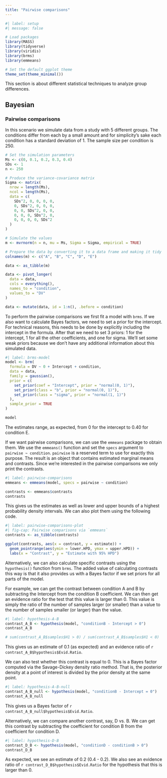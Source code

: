 ```yaml
---
title: "Pairwise comparisons"
---
```


```r
#| label: setup
#| message: false

# Load packages
library(MASS)
library(tidyverse)
library(viridis)
library(brms)
library(emmeans)

# Set the default ggplot theme
theme_set(theme_minimal())
```

This section is about different statistical techniques to analyze group differences.

## Bayesian

### Pairwise comparisons

In this scenario we simulate data from a study with 5 different groups. The conditions differ from each by a small amount and for simplicity's sake each condition has a standard deviation of 1. The sample size per condition is 250.

```r
# Set the simulation parameters
Ms <- c(0, 0.1, 0.2, 0.3, 0.4)
SDs <- 1
n <- 250

# Produce the variance-covariance matrix
Sigma <- matrix(
  nrow = length(Ms), 
  ncol = length(Ms), 
  data = c(
    SDs^2, 0, 0, 0, 0,
    0, SDs^2, 0, 0, 0,
    0, 0, SDs^2, 0, 0,
    0, 0, 0, SDs^2, 0,
    0, 0, 0, 0, SDs^2
  )
)

# Simulate the values
m <- mvrnorm(n = n, mu = Ms, Sigma = Sigma, empirical = TRUE)

# Prepare the data by converting it to a data frame and making it tidy
colnames(m) <- c("A", "B", "C", "D", "E")

data <- as_tibble(m)

data <- pivot_longer(
  data = data, 
  cols = everything(), 
  names_to = "condition", 
  values_to = "DV"
)

data <- mutate(data, id = 1:n(), .before = condition)
```

To perform the pairwise comparisons we first fit a model with `brms`. If we also want to calculate Bayes factors, we need to set a prior for the intercept. For technical reasons, this needs to be done by explicitly including the intercept in the formula. After that we need to set 3 priors: 1 for the intercept, 1 for all the other coefficients, and one for sigma. We'll set some weak priors because we don't have any additional information about this simulated data.

```r
#| label: brms-model
model <- brm(
  formula = DV ~ 0 + Intercept + condition, 
  data = data, 
  family = gaussian(), 
  prior = c(
    set_prior(coef = "Intercept", prior = "normal(0, 1)"),
    set_prior(class = "b", prior = "normal(0, 1)"),
    set_prior(class = "sigma", prior = "normal(1, 1)")
  ), 
  sample_prior = TRUE
)

model
```

The estimates range, as expected, from 0 for the intercept to 0.40 for condition E.

If we want pairwise comparisons, we can use the `emmeans` package to obtain them. We use the `emmeans()` function and set the `specs` argument to `pairwise ~ condition`. `pairwise` is a reserved term to use for exactly this purpose. The result is an object that contains estimated marginal means and contrasts. Since we're interested in the pairwise comparisons we only print the contrasts.

```r
#| label: pairwise-comparisons
emmeans <- emmeans(model, specs = pairwise ~ condition)

contrasts <- emmeans$contrasts
contrasts
```

This gives us the estimates as well as lower and upper bounds of a highest probability density intervals. We can also plot them using the following code.

```r
#| label: pairwise-comparisons-plot
#| fig-cap: Pairwise comparisons via `emmeans`
contrasts <- as_tibble(contrasts)

ggplot(contrasts, aes(x = contrast, y = estimate)) +
  geom_pointrange(aes(ymin = lower.HPD, ymax = upper.HPD)) +
  labs(x = "Contrast", y = "Estimate with 95% HPD")
```

Alternatively, we can also calculate specific contrasts using the `hypothesis()` function from `brms`. The added value of calculating contrasts this way is that it also provides us with a Bayes factor if we set priors for all parts of the model.

For example, we can get the contrast between condition A and B by subtracting the Intercept from the condition B coefficient. We can then get an evidence ratio for the test that this value is larger than 0. This value is simply the ratio of the number of samples larger (or smaller) than a value to the number of samples smaller (or larger) than the value.

```r
#| label: hypothesis-A-B
contrast_A_B <- hypothesis(model, "conditionB - Intercept > 0")
contrast_A_B

# sum(contrast_A_B$samples$H1 > 0) / sum(contrast_A_B$samples$H1 < 0)
```

This gives us an estimate of 0.1 (as expected) and an evidence ratio of `r  contrast_A_B$hypothesis$Evid.Ratio`.

We can also test whether this contrast is equal to 0. This is a Bayes factor computed via the Savage-Dickey density ratio method. That is, the posterior density at a point of interest is divided by the prior density at the same point.

```r
#| label: hypothesis-A-B-null
contrast_A_B_null <- hypothesis(model, "conditionB - Intercept = 0")
contrast_A_B_null
```

This gives us a Bayes factor of `r contrast_A_B_null$hypothesis$Evid.Ratio`.

Alternatively, we can compare another contrast, say, D vs. B. We can get this contrast by subtracting the coefficient for condition B from the coefficient for condition D.

```r
#| label: hypothesis-D-B
contrast_D_B <- hypothesis(model, "conditionD - conditionB > 0")
contrast_D_B
```

As expected, we see an estimate of 0.2 (0.4 - 0.2). We also see an evidence ratio of `r contrast_D_B$hypothesis$Evid.Ratio` for the hypothesis that this is larger than 0.
